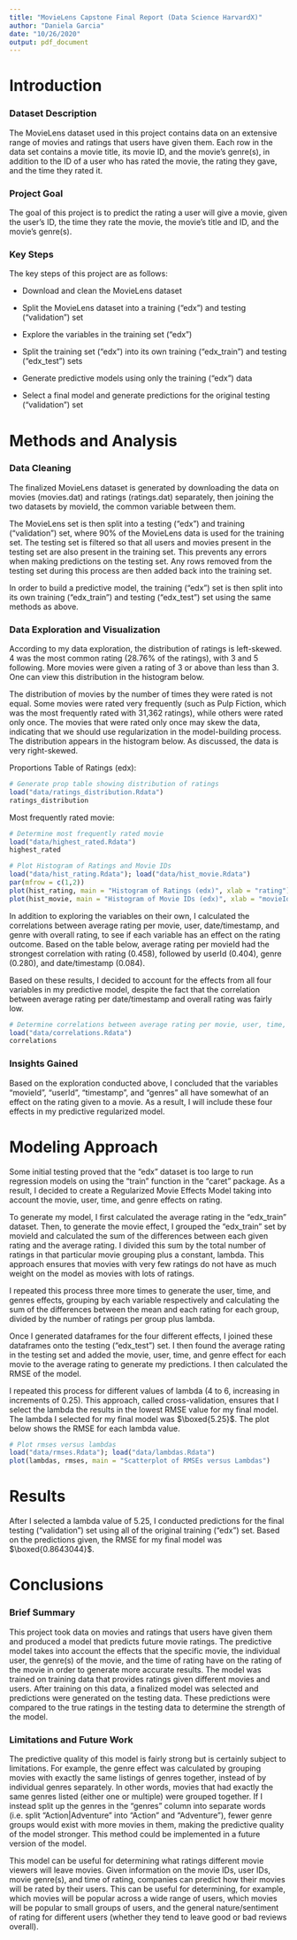 ```yaml
---
title: "MovieLens Capstone Final Report (Data Science HarvardX)"
author: "Daniela Garcia"
date: "10/26/2020"
output: pdf_document
---
```


# Introduction

### Dataset Description

The MovieLens dataset used in this project contains data on an extensive range of movies and ratings that users have given them. Each row in the data set contains a movie title, its movie ID, and the movie’s genre(s), in addition to the ID of a user who has rated the movie, the rating they gave, and the time they rated it.

### Project Goal

The goal of this project is to predict the rating a user will give a movie, given the user’s ID, the time they rate the movie, the movie’s title and ID, and the movie’s genre(s). 

### Key Steps

The key steps of this project are as follows: 
  
  * Download and clean the MovieLens dataset
  
  * Split the MovieLens dataset into a training (“edx”) and testing (“validation”) set
  
  * Explore the variables in the training set (“edx”)
  
  * Split the training set (“edx”) into its own training (“edx_train”) and testing (“edx_test”) sets
  
  * Generate predictive models using only the training ("edx") data
  
  * Select a final model and generate predictions for the original testing (“validation”) set

# Methods and Analysis

### Data Cleaning

The finalized MovieLens dataset is generated by downloading the data on movies (movies.dat) and ratings (ratings.dat) separately, then joining the two datasets by movieId, the common variable between them. 

The MovieLens set is then split into a testing ("edx") and training ("validation") set, where 90% of the MovieLens data is used for the training set. The testing set is filtered so that all users and movies present in the testing set are also present in the training set. This prevents any errors when making predictions on the testing set. Any rows removed from the testing set during this process are then added back into the training set.

In order to build a predictive model, the training ("edx") set is then split into its own training ("edx_train") and testing ("edx_test") set using the same methods as above.

### Data Exploration and Visualization

According to my data exploration, the distribution of ratings is left-skewed. 4 was the most common rating (28.76% of the ratings), with 3 and 5 following. More movies were given a rating of 3 or above than less than 3. One can view this distribution in the histogram below.

The distribution of movies by the number of times they were rated is not equal. Some movies were rated very frequently (such as Pulp Fiction, which was the most frequently rated with 31,362 ratings), while others were rated only once. The movies that were rated only once may skew the data, indicating that we should use regularization in the model-building process. The distribution appears in the histogram below. As discussed, the data is very right-skewed.

Proportions Table of Ratings (edx):
```r
# Generate prop table showing distribution of ratings
load("data/ratings_distribution.Rdata")
ratings_distribution
```

Most frequently rated movie:

```r
# Determine most frequently rated movie
load("data/highest_rated.Rdata")
highest_rated

# Plot Histogram of Ratings and Movie IDs
load("data/hist_rating.Rdata"); load("data/hist_movie.Rdata")
par(mfrow = c(1,2))
plot(hist_rating, main = "Histogram of Ratings (edx)", xlab = "rating")
plot(hist_movie, main = "Histogram of Movie IDs (edx)", xlab = "movieId")
```
\newpage

In addition to exploring the variables on their own, I calculated the correlations between average rating per movie, user, date/timestamp, and genre with overall rating, to see if each variable has an effect on the rating outcome. Based on the table below, average rating per movieId had the strongest correlation with rating (0.458), followed by userId (0.404), genre (0.280), and date/timestamp (0.084).

Based on these results, I decided to account for the effects from all four variables in my predictive model, despite the fact that the correlation between average rating per date/timestamp and overall rating was fairly low. 

```r
# Determine correlations between average rating per movie, user, time, and genre with rating
load("data/correlations.Rdata")
correlations
```


### Insights Gained

Based on the exploration conducted above, I concluded that the variables "movieId", "userId", "timestamp", and "genres" all have somewhat of an effect on the rating given to a movie. As a result, I will include these four effects in my predictive regularized model.

# Modeling Approach

Some initial testing proved that the "edx" dataset is too large to run regression models on using the "train" function in the "caret" package. As a result, I decided to create a Regularized Movie Effects Model taking into account the movie, user, time, and genre effects on rating.

To generate my model, I first calculated the average rating in the "edx_train" dataset. Then, to generate the movie effect, I grouped the "edx_train" set by movieId and calculated the sum of the differences between each given rating and the average rating. I divided this sum by the total number of ratings in that particular movie grouping plus a constant, lambda. This approach ensures that movies with very few ratings do not have as much weight on the model as movies with lots of ratings. 

I repeated this process three more times to generate the user, time, and genres effects, grouping by each variable respectively and calculating the sum of the differences between the mean and each rating for each group, divided by the number of ratings per group plus lambda.

Once I generated dataframes for the four different effects, I joined these dataframes onto the testing ("edx_test") set. I then found the average rating in the testing set and added the movie, user, time, and genre effect for each movie to the average rating to generate my predictions. I then calculated the RMSE of the model.

I repeated this process for different values of lambda (4 to 6, increasing in increments of 0.25). This approach, called cross-validation, ensures that I select the lambda the results in the lowest RMSE value for my final model. The lambda I selected for my final model was $\boxed{5.25}$. The plot below shows the RMSE for each lambda value.

```r
# Plot rmses versus lambdas
load("data/rmses.Rdata"); load("data/lambdas.Rdata")
plot(lambdas, rmses, main = "Scatterplot of RMSEs versus Lambdas")
```

# Results

After I selected a lambda value of 5.25, I conducted predictions for the final testing ("validation") set using all of the original training ("edx") set. Based on the predictions given, the RMSE for my final model was $\boxed{0.8643044}$.

# Conclusions

### Brief Summary

This project took data on movies and ratings that users have given them and produced a model that predicts future movie ratings. The predictive model takes into account the effects that the specific movie, the individual user, the genre(s) of the movie, and the time of rating have on the rating of the movie in order to generate more accurate results. The model was trained on training data that provides ratings given different movies and users. After training on this data, a finalized model was selected and predictions were generated on the testing data. These predictions were compared to the true ratings in the testing data to determine the strength of the model.

### Limitations and Future Work

The predictive quality of this model is fairly strong but is certainly subject to limitations. For example, the genre effect was calculated by grouping movies with exactly the same listings of genres together, instead of by individual genres separately. In other words, movies that had exactly the same genres listed (either one or multiple) were grouped together. If I instead split up the genres in the "genres" column into separate words (i.e. split "Action|Adventure" into "Action" and "Adventure"), fewer genre groups would exist with more movies in them, making the predictive quality of the model stronger. This method could be implemented in a future version of the model. 

This model can be useful for determining what ratings different movie viewers will leave movies. Given information on the movie IDs, user IDs, movie genre(s), and time of rating, companies can predict how their movies will be rated by their users. This can be useful for determining, for example, which movies will be popular across a wide range of users, which movies will be popular to small groups of users, and the general nature/sentiment of rating for different users (whether they tend to leave good or bad reviews overall).
